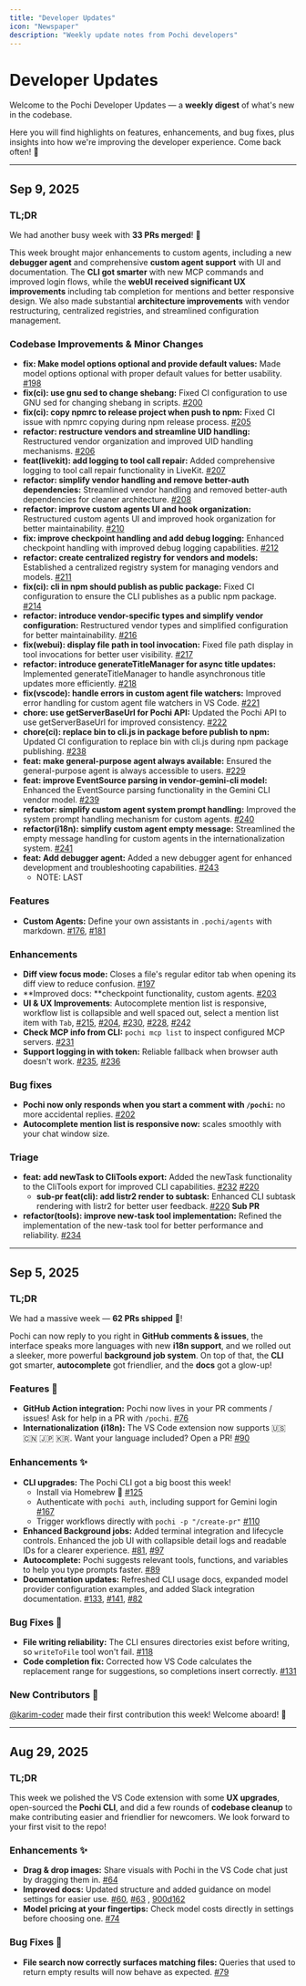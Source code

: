 ```yaml
---
title: "Developer Updates"
icon: "Newspaper"
description: "Weekly update notes from Pochi developers"
---
```


# Developer Updates

Welcome to the Pochi Developer Updates — a **weekly digest** of what's new in the codebase.

Here you will find highlights on features, enhancements, and bug fixes, plus insights into how we're improving the developer experience. Come back often! 👋

---

## Sep 9, 2025

### TL;DR

We had another busy week with **33 PRs merged**! 🚀

This week brought major enhancements to custom agents, including a new **debugger agent** and comprehensive **custom agent support** with UI and documentation. The **CLI got smarter** with new MCP commands and improved login flows, while the **webUI received significant UX improvements** including tab completion for mentions and better responsive design. We also made substantial **architecture improvements** with vendor restructuring, centralized registries, and streamlined configuration management.


### Codebase Improvements & Minor Changes

- **fix: Make model options optional and provide default values:** Made model options optional with proper default values for better usability. [#198](https://github.com/TabbyML/pochi/pull/198)
- **fix(ci): use gnu sed to change shebang:** Fixed CI configuration to use GNU sed for changing shebang in scripts. [#200](https://github.com/TabbyML/pochi/pull/200)
- **fix(ci): copy npmrc to release project when push to npm:** Fixed CI issue with npmrc copying during npm release process. [#205](https://github.com/TabbyML/pochi/pull/205)
- **refactor: restructure vendors and streamline UID handling:** Restructured vendor organization and improved UID handling mechanisms. [#206](https://github.com/TabbyML/pochi/pull/206)
- **feat(livekit): add logging to tool call repair:** Added comprehensive logging to tool call repair functionality in LiveKit. [#207](https://github.com/TabbyML/pochi/pull/207)
- **refactor: simplify vendor handling and remove better-auth dependencies:** Streamlined vendor handling and removed better-auth dependencies for cleaner architecture. [#208](https://github.com/TabbyML/pochi/pull/208)
- **refactor: improve custom agents UI and hook organization:** Restructured custom agents UI and improved hook organization for better maintainability. [#210](https://github.com/TabbyML/pochi/pull/210)
- **fix: improve checkpoint handling and add debug logging:** Enhanced checkpoint handling with improved debug logging capabilities. [#212](https://github.com/TabbyML/pochi/pull/212)
- **refactor: create centralized registry for vendors and models:** Established a centralized registry system for managing vendors and models. [#211](https://github.com/TabbyML/pochi/pull/211)
- **fix(ci): cli in npm should publish as public package:** Fixed CI configuration to ensure the CLI publishes as a public npm package. [#214](https://github.com/TabbyML/pochi/pull/214)
- **refactor: introduce vendor-specific types and simplify vendor configuration:** Restructured vendor types and simplified configuration for better maintainability. [#216](https://github.com/TabbyML/pochi/pull/216)
- **fix(webui): display file path in tool invocation:** Fixed file path display in tool invocations for better user visibility. [#217](https://github.com/TabbyML/pochi/pull/217)
- **refactor: introduce generateTitleManager for async title updates:** Implemented generateTitleManager to handle asynchronous title updates more efficiently. [#218](https://github.com/TabbyML/pochi/pull/218)
- **fix(vscode): handle errors in custom agent file watchers:** Improved error handling for custom agent file watchers in VS Code. [#221](https://github.com/TabbyML/pochi/pull/221)
- **chore: use getServerBaseUrl for Pochi API:** Updated the Pochi API to use getServerBaseUrl for improved consistency. [#222](https://github.com/TabbyML/pochi/pull/222)
- **chore(ci): replace bin to cli.js in package before publish to npm:** Updated CI configuration to replace bin with cli.js during npm package publishing. [#238](https://github.com/TabbyML/pochi/pull/238)
- **feat: make general-purpose agent always available:** Ensured the general-purpose agent is always accessible to users. [#229](https://github.com/TabbyML/pochi/pull/229)
- **feat: improve EventSource parsing in vendor-gemini-cli model:** Enhanced the EventSource parsing functionality in the Gemini CLI vendor model. [#239](https://github.com/TabbyML/pochi/pull/239)
- **refactor: simplify custom agent system prompt handling:** Improved the system prompt handling mechanism for custom agents. [#240](https://github.com/TabbyML/pochi/pull/240)
- **refactor(i18n): simplify custom agent empty message:** Streamlined the empty message handling for custom agents in the internationalization system. [#241](https://github.com/TabbyML/pochi/pull/241)
- **feat: Add debugger agent:** Added a new debugger agent for enhanced development and troubleshooting capabilities. [#243](https://github.com/TabbyML/pochi/pull/243)
  - NOTE: LAST

### Features

- **Custom Agents:** Define your own assistants in `.pochi/agents` with markdown. [#176](https://github.com/TabbyML/pochi/pull/176), [#181](https://github.com/TabbyML/pochi/pull/181)

### Enhancements

- **Diff view focus mode:** Closes a file's regular editor tab when opening its diff view to reduce confusion. [#197](https://github.com/TabbyML/pochi/pull/197)
- **Improved docs: **checkpoint functionality, custom agents. [#203](https://github.com/TabbyML/pochi/pull/203)
- **UI & UX Improvements**: Autocomplete mention list is responsive, workflow list is collapsible and well spaced out, select a mention list item with `Tab`, [#215](https://github.com/TabbyML/pochi/pull/215), [#204](https://github.com/TabbyML/pochi/pull/204), [#230](https://github.com/TabbyML/pochi/pull/230), [#228](https://github.com/TabbyML/pochi/pull/228), [#242](https://github.com/TabbyML/pochi/pull/242)
- **Check MCP info from CLI:** `pochi mcp list` to inspect configured MCP servers. [#231](https://github.com/TabbyML/pochi/pull/231)
- **Support logging in with token:** Reliable fallback when browser auth doesn't work. [#235](https://github.com/TabbyML/pochi/pull/235), [#236](https://github.com/TabbyML/pochi/pull/236)

### Bug fixes

- **Pochi now only responds when you start a comment with `/pochi`:** no more accidental replies. [#202](https://github.com/TabbyML/pochi/pull/202)
- **Autocomplete mention list is responsive now:** scales smoothly with your chat window size.

### Triage

- **feat: add newTask to CliTools export:** Added the newTask functionality to the CliTools export for improved CLI capabilities. [#232](https://github.com/TabbyML/pochi/pull/232) [#220](https://github.com/TabbyML/pochi/pull/220)
  - **sub-pr feat(cli): add listr2 render to subtask:** Enhanced CLI subtask rendering with listr2 for better user feedback. [#220](https://github.com/TabbyML/pochi/pull/220) **Sub PR**
- **refactor(tools): improve new-task tool implementation:** Refined the implementation of the new-task tool for better performance and reliability. [#234](https://github.com/TabbyML/pochi/pull/234)

---

## Sep 5, 2025

### TL;DR

We had a massive week — **62 PRs shipped** 🎉!

Pochi can now reply to you right in **GitHub comments & issues**, the interface speaks more languages with new **i18n support**, and we rolled out a sleeker, more powerful **background job system**. On top of that, the **CLI** got smarter, **autocomplete** got friendlier, and the **docs** got a glow-up!

### Features 🚀

- **GitHub Action integration:** Pochi now lives in your PR comments / issues! Ask for help in a PR with `/pochi`. [#76](https://github.com/TabbyML/pochi/pull/76)
- **Internationalization (i18n):** The VS Code extension now supports 🇺🇸 🇨🇳 🇯🇵 🇰🇷. Want your language included? Open a PR! [#90](https://github.com/TabbyML/pochi/pull/90)

### Enhancements ✨

- **CLI upgrades:** The Pochi CLI got a big boost this week!
  - Install via Homebrew 🍺 [#125](https://github.com/TabbyML/pochi/issues/125)
  - Authenticate with `pochi auth`, including support for Gemini login [#167](https://github.com/TabbyML/pochi/pull/167)
  - Trigger workflows directly with `pochi -p "/create-pr"` [#110](https://github.com/TabbyML/pochi/pull/110)
- **Enhanced Background jobs:** Added terminal integration and lifecycle controls. Enhanced the job UI with collapsible detail logs and readable IDs for a clearer experience. [#81](https://github.com/TabbyML/pochi/pull/81), [#97](https://github.com/TabbyML/pochi/pull/97)
- **Autocomplete:** Pochi suggests relevant tools, functions, and variables to help you type prompts faster. [#89](https://github.com/TabbyML/pochi/pull/89)
- **Documentation updates:** Refreshed CLI usage docs, expanded model provider configuration examples, and added Slack integration documentation. [#133](https://github.com/TabbyML/pochi/pull/133), [#141](https://github.com/TabbyML/pochi/pull/141), [#82](https://github.com/TabbyML/pochi/pull/82)

### Bug Fixes 🐛

- **File writing reliability:** The CLI ensures directories exist before writing, so `writeToFile` tool won't fail. [#118](https://github.com/TabbyML/pochi/pull/118)
- **Code completion fix:** Corrected how VS Code calculates the replacement range for suggestions, so completions insert correctly. [#131](https://github.com/TabbyML/pochi/pull/131)

### New Contributors 🐾

[@karim-coder](https://github.com/karim-coder) made their first contribution this week! Welcome aboard! 🎉

---

## Aug 29, 2025

### TL;DR

This week we polished the VS Code extension with some **UX upgrades**, open-sourced the **Pochi CLI**, and did a few rounds of **codebase cleanup** to make contributing easier and friendlier for newcomers. We look forward to your first visit to the repo!

### Enhancements ✨

- **Drag & drop images:** Share visuals with Pochi in the VS Code chat just by dragging them in. [#64](https://github.com/TabbyML/pochi/pull/64)
- **Improved docs:** Updated structure and added guidance on model settings for easier use. [#60](https://github.com/TabbyML/pochi/pull/60), [#63](https://github.com/TabbyML/pochi/pull/63) , [900d162](https://github.com/TabbyML/pochi/commit/900d1629c4e97833e24a4450c438a585dca583d4)
- **Model pricing at your fingertips:** Check model costs directly in settings before choosing one. [#74](https://github.com/TabbyML/pochi/pull/74)

### Bug Fixes 🐛

- **File search now correctly surfaces matching files:** Queries that used to return empty results will now behave as expected. [#79](https://github.com/TabbyML/pochi/pull/79)
